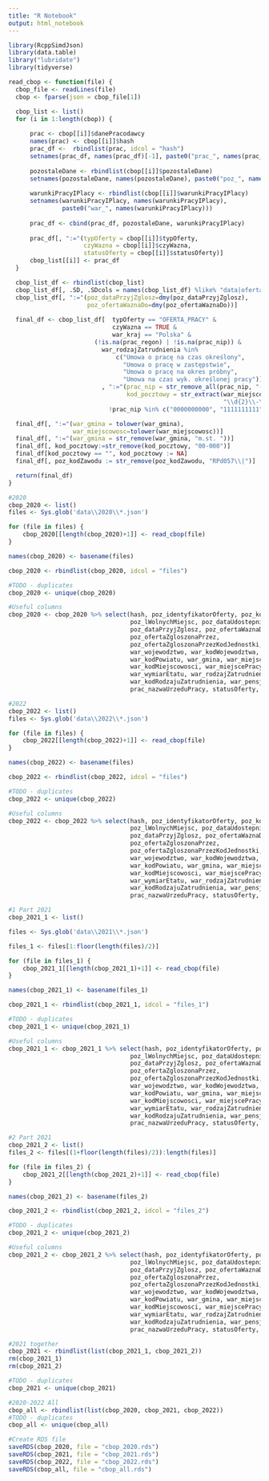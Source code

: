 ```yaml
---
title: "R Notebook"
output: html_notebook
---
```


```r
library(RcppSimdJson)
library(data.table)
library("lubridate")
library(tidyverse)
```

```r
read_cbop <- function(file) {
  cbop_file <- readLines(file)
  cbop <- fparse(json = cbop_file[1])

  cbop_list <- list()
  for (i in 1:length(cbop)) {
    
      prac <- cbop[[i]]$danePracodawcy
      names(prac) <- cbop[[i]]$hash
      prac_df <-  rbindlist(prac, idcol = "hash")
      setnames(prac_df, names(prac_df)[-1], paste0("prac_", names(prac_df)[-1]))
      
      pozostaleDane <- rbindlist(cbop[[i]]$pozostaleDane)
      setnames(pozostaleDane, names(pozostaleDane), paste0("poz_", names(pozostaleDane)))
      
      warunkiPracyIPlacy <- rbindlist(cbop[[i]]$warunkiPracyIPlacy)
      setnames(warunkiPracyIPlacy, names(warunkiPracyIPlacy), 
               paste0("war_", names(warunkiPracyIPlacy)))
      
      prac_df <- cbind(prac_df, pozostaleDane, warunkiPracyIPlacy)
      
      prac_df[, ":="(typOferty = cbop[[i]]$typOferty,
                     czyWazna = cbop[[i]]$czyWazna,
                     statusOferty = cbop[[i]]$statusOferty)]
      cbop_list[[i]] <- prac_df
  }

  cbop_list_df <- rbindlist(cbop_list)
  cbop_list_df[, .SD, .SDcols = names(cbop_list_df) %like% "data|oferta"]
  cbop_list_df[, ":="(poz_dataPrzyjZglosz=dmy(poz_dataPrzyjZglosz),
                      poz_ofertaWaznaDo=dmy(poz_ofertaWaznaDo))]
  
  final_df <- cbop_list_df[  typOferty == "OFERTA_PRACY" & 
                             czyWazna == TRUE & 
                             war_kraj == "Polska" & 
                        (!is.na(prac_regon) | !is.na(prac_nip)) &
                          war_rodzajZatrudnienia %in% 
                              c("Umowa o pracę na czas określony",                                                        "Umowa o pracę na czas nieokreślony", 
                                "Umowa o pracę w zastępstwie", 
                                "Umowa o pracę na okres próbny",
                                "Umowa na czas wyk. określonej pracy")][
                          , ":="(prac_nip = str_remove_all(prac_nip, "-"),
                                 kod_pocztowy = str_extract(war_miejscePracy,
                                                            "\\d{2}\\-\\d{3}"))][
                            !prac_nip %in% c("0000000000", "1111111111")]

  final_df[, ":="(war_gmina = tolower(war_gmina), 
                  war_miejscowosc=tolower(war_miejscowosc))]
  final_df[, ":="(war_gmina = str_remove(war_gmina, "m.st. "))]
  final_df[, kod_pocztowy:=str_remove(kod_pocztowy, "00-000")]
  final_df[kod_pocztowy == "", kod_pocztowy := NA]
  final_df[, poz_kodZawodu := str_remove(poz_kodZawodu, "RPd057\\|")]

  return(final_df)
}
```

```r
#2020
cbop_2020 <- list()
files <- Sys.glob('data\\2020\\*.json')

for (file in files) {
    cbop_2020[[length(cbop_2020)+1]] <- read_cbop(file)
}

names(cbop_2020) <- basename(files)

cbop_2020 <- rbindlist(cbop_2020, idcol = "files")

#TODO - duplicates
cbop_2020 <- unique(cbop_2020)

#Useful columns
cbop_2020 <- cbop_2020 %>% select(hash, poz_identyfikatorOferty, poz_kodZawodu,
                                  poz_lWolnychMiejsc, poz_dataUdostepnieniaOferty,
                                  poz_dataPrzyjZglosz, poz_ofertaWaznaDo,
                                  poz_ofertaZgloszonaPrzez, 
                                  poz_ofertaZgloszonaPrzezKodJednostki, war_kraj,
                                  war_wojewodztwo, war_kodWojewodztwa, war_powiat,
                                  war_kodPowiatu, war_gmina, war_miejscowosc,
                                  war_kodMiejscowosci, war_miejscePracy, war_zawod,
                                  war_wymiarEtatu, war_rodzajZatrudnienia,
                                  war_kodRodzajuZatrudnienia, war_pensjaNetto, 
                                  prac_nazwaUrzeduPracy, statusOferty, kod_pocztowy)
```

```r
#2022
cbop_2022 <- list()
files <- Sys.glob('data\\2022\\*.json')

for (file in files) {
    cbop_2022[[length(cbop_2022)+1]] <- read_cbop(file)
}

names(cbop_2022) <- basename(files)

cbop_2022 <- rbindlist(cbop_2022, idcol = "files")

#TODO - duplicates
cbop_2022 <- unique(cbop_2022)

#Useful columns
cbop_2022 <- cbop_2022 %>% select(hash, poz_identyfikatorOferty, poz_kodZawodu,
                                  poz_lWolnychMiejsc, poz_dataUdostepnieniaOferty,
                                  poz_dataPrzyjZglosz, poz_ofertaWaznaDo,
                                  poz_ofertaZgloszonaPrzez, 
                                  poz_ofertaZgloszonaPrzezKodJednostki, war_kraj,
                                  war_wojewodztwo, war_kodWojewodztwa, war_powiat,
                                  war_kodPowiatu, war_gmina, war_miejscowosc,
                                  war_kodMiejscowosci, war_miejscePracy, war_zawod,
                                  war_wymiarEtatu, war_rodzajZatrudnienia,
                                  war_kodRodzajuZatrudnienia, war_pensjaNetto, 
                                  prac_nazwaUrzeduPracy, statusOferty, kod_pocztowy)
```

```r
#1 Part 2021
cbop_2021_1 <- list()

files <- Sys.glob('data\\2021\\*.json') 

files_1 <- files[1:floor(length(files)/2)]

for (file in files_1) {
    cbop_2021_1[[length(cbop_2021_1)+1]] <- read_cbop(file)
}

names(cbop_2021_1) <- basename(files_1)

cbop_2021_1 <- rbindlist(cbop_2021_1, idcol = "files_1")

#TODO - duplicates
cbop_2021_1 <- unique(cbop_2021_1)

#Useful columns
cbop_2021_1 <- cbop_2021_1 %>% select(hash, poz_identyfikatorOferty, poz_kodZawodu,
                                  poz_lWolnychMiejsc, poz_dataUdostepnieniaOferty,
                                  poz_dataPrzyjZglosz, poz_ofertaWaznaDo,
                                  poz_ofertaZgloszonaPrzez, 
                                  poz_ofertaZgloszonaPrzezKodJednostki, war_kraj,
                                  war_wojewodztwo, war_kodWojewodztwa, war_powiat,
                                  war_kodPowiatu, war_gmina, war_miejscowosc,
                                  war_kodMiejscowosci, war_miejscePracy, war_zawod,
                                  war_wymiarEtatu, war_rodzajZatrudnienia,
                                  war_kodRodzajuZatrudnienia, war_pensjaNetto, 
                                  prac_nazwaUrzeduPracy, statusOferty, kod_pocztowy)
```

```r
#2 Part 2021
cbop_2021_2 <- list()
files_2 <- files[(1+floor(length(files)/2)):length(files)]

for (file in files_2) {
    cbop_2021_2[[length(cbop_2021_2)+1]] <- read_cbop(file)
}

names(cbop_2021_2) <- basename(files_2)

cbop_2021_2 <- rbindlist(cbop_2021_2, idcol = "files_2")

#TODO - duplicates
cbop_2021_2 <- unique(cbop_2021_2)

#Useful columns
cbop_2021_2 <- cbop_2021_2 %>% select(hash, poz_identyfikatorOferty, poz_kodZawodu,
                                  poz_lWolnychMiejsc, poz_dataUdostepnieniaOferty,
                                  poz_dataPrzyjZglosz, poz_ofertaWaznaDo,
                                  poz_ofertaZgloszonaPrzez, 
                                  poz_ofertaZgloszonaPrzezKodJednostki, war_kraj,
                                  war_wojewodztwo, war_kodWojewodztwa, war_powiat,
                                  war_kodPowiatu, war_gmina, war_miejscowosc,
                                  war_kodMiejscowosci, war_miejscePracy, war_zawod,
                                  war_wymiarEtatu, war_rodzajZatrudnienia,
                                  war_kodRodzajuZatrudnienia, war_pensjaNetto, 
                                  prac_nazwaUrzeduPracy, statusOferty, kod_pocztowy)
```

```r
#2021 together
cbop_2021 <- rbindlist(list(cbop_2021_1, cbop_2021_2))
rm(cbop_2021_1)
rm(cbop_2021_2)

#TODO - duplicates
cbop_2021 <- unique(cbop_2021)
```

```r
#2020-2022 All
cbop_all <- rbindlist(list(cbop_2020, cbop_2021, cbop_2022))
#TODO - duplicates
cbop_all <- unique(cbop_all)
```

```r
#Create RDS file
saveRDS(cbop_2020, file = "cbop_2020.rds")
saveRDS(cbop_2021, file = "cbop_2021.rds")
saveRDS(cbop_2022, file = "cbop_2022.rds")
saveRDS(cbop_all, file = "cbop_all.rds")
```